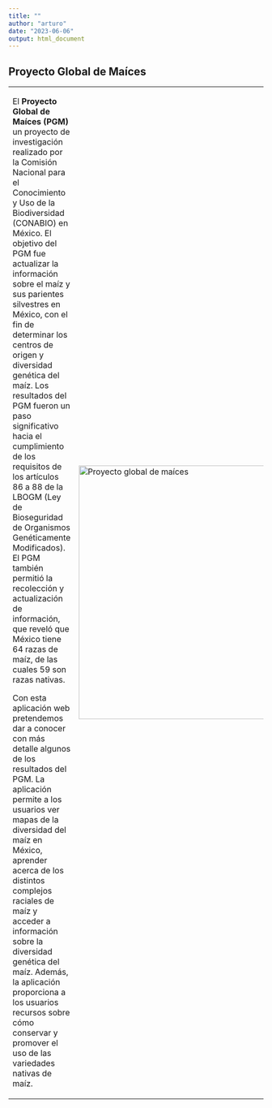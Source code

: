 ```yaml
---
title: ""
author: "arturo"
date: "2023-06-06"
output: html_document
---
```


## Proyecto Global de Maíces

+--------------------------------------------------------------------------------------------------------------------------------------------------------------------------------------------------------------------------------------------------------------------------------------------------------------------------------------------------------------------------------------------------------------------------------------------------------------------------------------------------------------------------------------------------------------------------------------------------------------------------------------------------------------------------------------------------------------------------+-------------------------------------------------------------------------------------------------------------------------+
| El **Proyecto Global de Maíces (PGM)** un proyecto de investigación realizado por la Comisión Nacional para el Conocimiento y Uso de la Biodiversidad (CONABIO) en México. El objetivo del PGM fue actualizar la información sobre el maíz y sus parientes silvestres en México, con el fin de determinar los centros de origen y diversidad genética del maíz. Los resultados del PGM fueron un paso significativo hacia el cumplimiento de los requisitos de los artículos 86 a 88 de la LBOGM (Ley de Bioseguridad de Organismos Genéticamente Modificados). El PGM también permitió la recolección y actualización de información, que reveló que México tiene 64 razas de maíz, de las cuales 59 son razas nativas. | [![Proyecto global de maíces](pgm_pixel.jpeg){width="500"}](https://www.biodiversidad.gob.mx/diversidad/proyectoMaices) |
|                                                                                                                                                                                                                                                                                                                                                                                                                                                                                                                                                                                                                                                                                                                          |                                                                                                                         |
| Con esta aplicación web pretendemos dar a conocer con más detalle algunos de los resultados del PGM. La aplicación permite a los usuarios ver mapas de la diversidad del maíz en México, aprender acerca de los distintos complejos raciales de maíz y acceder a información sobre la diversidad genética del maíz. Además, la aplicación proporciona a los usuarios recursos sobre cómo conservar y promover el uso de las variedades nativas de maíz.                                                                                                                                                                                                                                                                  |                                                                                                                         |
+--------------------------------------------------------------------------------------------------------------------------------------------------------------------------------------------------------------------------------------------------------------------------------------------------------------------------------------------------------------------------------------------------------------------------------------------------------------------------------------------------------------------------------------------------------------------------------------------------------------------------------------------------------------------------------------------------------------------------+-------------------------------------------------------------------------------------------------------------------------+
